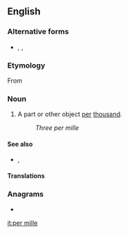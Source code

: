 ==English==
{{wikipedia}}

===Alternative forms===
* {{l|en|per mil}}, {{l|en|per mill}}, {{l|en|permille}}

===Etymology===
From {{etyl|la|en}} {{m|la|per}} {{m|la|mīlle||thousand}}

===Noun===
{{en-noun|per mille}}

# A part or other object [[per]] [[thousand]].
#: ''Three per mille''

====See also====
* {{l|en|per cent}}, {{l|en|percent}}

====Translations====
{{trans-see|permille}}

===Anagrams===
* {{l|en|impeller}}

[[it:per mille]]
